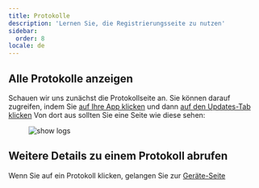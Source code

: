 ```yaml
---
title: Protokolle
description: 'Lernen Sie, die Registrierungsseite zu nutzen'
sidebar:
  order: 8
locale: de
---
```


## Alle Protokolle anzeigen
Schauen wir uns zunächst die Protokollseite an. Sie können darauf zugreifen, indem Sie [auf Ihre App klicken](/docs/webapp/main-page) und dann [auf den Updates-Tab klicken](/docs/webapp/main-app-page)
Von dort aus sollten Sie eine Seite wie diese sehen:

<figure><img style="margin-left: auto; margin-right: auto" src="/logswebp" alt="show logs" /><figcaption></figcaption></figure>

## Weitere Details zu einem Protokoll abrufen

Wenn Sie auf ein Protokoll klicken, gelangen Sie zur [Geräte-Seite](/docs/webapp/devices/)